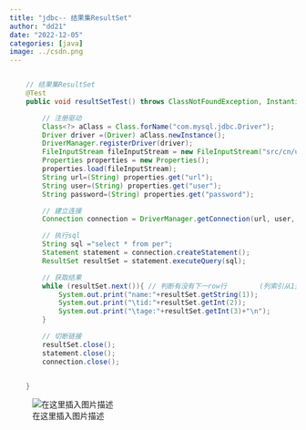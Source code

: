 ```yaml
---
title: "jdbc-- 结果集ResultSet"
author: "dd21"
date: "2022-12-05" 
categories: [java]
image: ../csdn.png
---
```



```java

    // 结果集ResultSet
    @Test
    public void resultSetTest() throws ClassNotFoundException, InstantiationException, IllegalAccessException, SQLException, IOException {

        // 注册驱动
        Class<?> aClass = Class.forName("com.mysql.jdbc.Driver");
        Driver driver =(Driver) aClass.newInstance();
        DriverManager.registerDriver(driver);
        FileInputStream fileInputStream = new FileInputStream("src/cn/usts/edu/config/db.properties");
        Properties properties = new Properties();
        properties.load(fileInputStream);
        String url=(String) properties.get("url");
        String user=(String) properties.get("user");
        String password=(String) properties.get("password");

        // 建立连接
        Connection connection = DriverManager.getConnection(url, user, password);

        // 执行sql
        String sql ="select * from per";
        Statement statement = connection.createStatement();
        ResultSet resultSet = statement.executeQuery(sql);

        // 获取结果
        while (resultSet.next()){ // 判断有没有下一row行        (列索引从1开始)
            System.out.print("name:"+resultSet.getString(1));
            System.out.print("\tid:"+resultSet.getInt(2));
            System.out.print("\tage:"+resultSet.getInt(3)+"\n");
        }

        // 切断链接
        resultSet.close();
        statement.close();
        connection.close();


    }

```
![在这里插入图片描述](https://img-blog.csdnimg.cn/1c5f272521d3404e951b00c7ae14d175.png?x-oss-process=image/watermark,type_ZHJvaWRzYW5zZmFsbGJhY2s,shadow_50,text_Q1NETiBA5aSn5q-beg==,size_20,color_FFFFFF,t_70,g_se,x_16)

